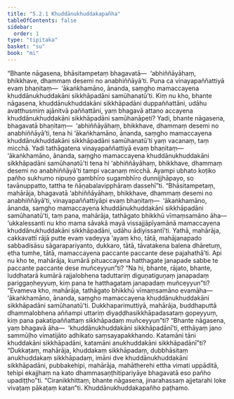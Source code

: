 ```yaml
---
title: "5.2.1 Khuddānukhuddakapañha"
tableOfContents: false
sidebar:
  order: 1
type: "tipitaka"
basket: "su"
book: "mi"
---
```



<DynamicBreadcrumb />

<Division number="130" book="mi">

<Paragraph number="677" book="mi">
“Bhante nāgasena, bhāsitampetaṃ bhagavatā—  ‘abhiññāyāhaṃ, bhikkhave, dhammaṃ desemi no anabhiññāyā’ti. Puna ca vinayapaññattiyā evaṃ bhaṇitaṃ—  ‘ākaṅkhamāno, ānanda, saṃgho mamaccayena khuddānukhuddakāni sikkhāpadāni samūhanatū’ti. Kiṃ nu kho, bhante nāgasena, khuddānukhuddakāni sikkhāpadāni duppaññattāni, udāhu avatthusmiṃ ajānitvā paññattāni, yaṃ bhagavā attano accayena khuddānukhuddakāni sikkhāpadāni samūhanāpeti? Yadi, bhante nāgasena, bhagavatā bhaṇitaṃ—  ‘abhiññāyāhaṃ, bhikkhave, dhammaṃ desemi no anabhiññāyā’ti, tena hi ‘ākaṅkhamāno, ānanda, saṃgho mamaccayena khuddānukhuddakāni sikkhāpadāni samūhanatū’ti yaṃ vacanaṃ, taṃ micchā. Yadi tathāgatena vinayapaññattiyā evaṃ bhaṇitaṃ—  ‘ākaṅkhamāno, ānanda, saṃgho mamaccayena khuddānukhuddakāni sikkhāpadāni samūhanatū’ti tena hi ‘abhiññāyāhaṃ, bhikkhave, dhammaṃ desemi no anabhiññāyā’ti tampi vacanaṃ micchā. Ayampi ubhato koṭiko pañho sukhumo nipuṇo gambhīro sugambhīro dunnijjhāpayo, so tavānuppatto, tattha te ñāṇabalavipphāraṃ dassehī”ti.
</Paragraph>

<Paragraph number="678" book="mi">
“Bhāsitampetaṃ, mahārāja, bhagavatā ‘abhiññāyāhaṃ, bhikkhave, dhammaṃ desemi no anabhiññāyā’ti, vinayapaññattiyāpi evaṃ bhaṇitaṃ—  ‘ākaṅkhamāno, ānanda, saṃgho mamaccayena khuddānukhuddakāni sikkhāpadāni samūhanatū’ti, taṃ pana, mahārāja, tathāgato bhikkhū vīmaṃsamāno āha—  ‘ukkalessanti nu kho mama sāvakā mayā vissajjāpīyamānā mamaccayena khuddānukhuddakāni sikkhāpadāni, udāhu ādiyissantī’ti.
</Paragraph>

<Paragraph number="679" book="mi">
Yathā, mahārāja, cakkavattī rājā putte evaṃ vadeyya ‘ayaṃ kho, tātā, mahājanapado sabbadisāsu sāgarapariyanto, dukkaro, tātā, tāvatakena balena dhāretuṃ, etha tumhe, tātā, mamaccayena paccante paccante dese pajahathā’ti. Api nu kho te, mahārāja, kumārā pituaccayena hatthagate janapade sabbe te paccante paccante dese muñceyyun”ti? “Na hi, bhante, rājato, bhante, luddhatarā kumārā rajjalobhena taduttariṃ diguṇatiguṇaṃ janapadaṃ pariggaṇheyyuṃ, kiṃ pana te hatthagataṃ janapadaṃ muñceyyun”ti? “Evameva kho, mahārāja, tathāgato bhikkhū vīmaṃsamāno evamāha—  ‘ākaṅkhamāno, ānanda, saṃgho mamaccayena khuddānukhuddakāni sikkhāpadāni samūhanatū’ti. Dukkhaparimuttiyā, mahārāja, buddhaputtā dhammalobhena aññampi uttariṃ diyaḍḍhasikkhāpadasataṃ gopeyyuṃ, kiṃ pana pakatipaññattaṃ sikkhāpadaṃ muñceyyun”ti?
</Paragraph>

<Paragraph number="680" book="mi">
“Bhante nāgasena, yaṃ bhagavā āha—  ‘khuddānukhuddakāni sikkhāpadānī’ti, etthāyaṃ jano sammūḷho vimatijāto adhikato saṃsayapakkhando. Katamāni tāni khuddakāni sikkhāpadāni, katamāni anukhuddakāni sikkhāpadānī”ti? “Dukkaṭaṃ, mahārāja, khuddakaṃ sikkhāpadaṃ, dubbhāsitaṃ anukhuddakaṃ sikkhāpadaṃ, imāni dve khuddānukhuddakāni sikkhāpadāni, pubbakehipi, mahārāja, mahātherehi ettha vimati uppāditā, tehipi ekajjhaṃ na kato dhammasaṇṭhitipariyāye bhagavatā eso pañho upadiṭṭho”ti. “Ciranikkhittaṃ, bhante nāgasena, jinarahassaṃ ajjetarahi loke vivaṭaṃ pākaṭaṃ katan”ti.

</Paragraph>
</Division>

<Paragraph number="681" type="center" book="mi">
Khuddānukhuddakapañho paṭhamo.
</Paragraph>